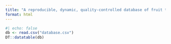 ```yaml
---
title: "A reproducible, dynamic, quality-controlled database of fruit traits"
format: html
---
```


```r
#| echo: false
db <- read.csv("database.csv")
DT::datatable(db)
```



